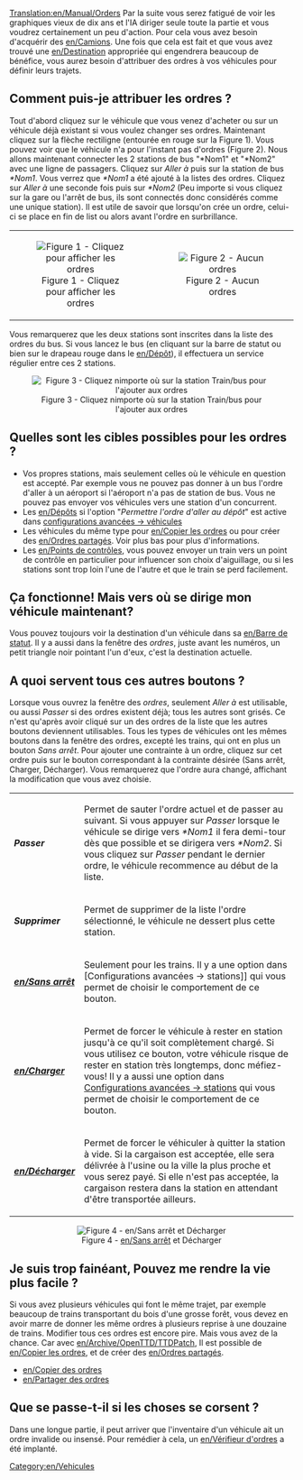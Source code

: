 [[Translation:en/Manual/Orders]]
{{fr/Dépassé}}{{en/-}}
{{fr/Manual/Table des matières}}
Par la suite vous serez fatigué de voir les graphiques vieux de dix ans et l'IA diriger seule toute la partie et vous voudrez certainement un peu d'action. Pour cela vous avez besoin d'acquérir des [[en/Camions]]. Une fois que cela est fait et que vous avez trouvé une [[en/Destination]] appropriée qui engendrera beaucoup de bénéfice, vous aurez besoin d'attribuer des ordres à vos véhicules pour définir leurs trajets.

==Comment puis-je attribuer les ordres ?==
Tout d'abord cliquez sur le véhicule que vous venez d'acheter ou sur un véhicule déjà existant si vous voulez changer ses ordres. Maintenant cliquez sur la flèche rectiligne (entourée en rouge sur la Figure 1). Vous pouvez voir que le véhicule n'a pour l'instant pas d'ordres (Figure 2). Nous allons maintenant connecter les 2 stations de bus "*Nom1" et "*Nom2" avec une ligne de passagers. Cliquez sur ''Aller à'' puis sur la station de bus ''*Nom1''. Vous verrez que ''*Nom1'' a été ajouté à la listes des ordres. Cliquez sur ''Aller à'' une seconde fois puis sur ''*Nom2'' (Peu importe si vous cliquez sur la gare ou l'arrêt de bus, ils sont connectés donc considérés comme une unique station). Il est utile de savoir que lorsqu'on crée un ordre, celui-ci se place en fin de list ou alors avant l'ordre en surbrillance.

{| align=center
|width=50% align=center| [[File:en/Manual/Orders-1.png|center|frame|Figure 1 - Cliquez pour afficher les ordres]]
|width=50% align=center| [[File:en/Manual/Orders-2.png|center|frame|Figure 2 - Aucun ordres]]
|}

Vous remarquerez que les deux stations sont inscrites dans la liste des ordres du bus. Si vous lancez le bus (en cliquant sur la barre de statut ou bien sur le drapeau rouge dans le [[en/Dépôt]]), il effectuera un service régulier entre ces 2 stations.

<center>[[File:en/Orders-3.png|center|frame|Figure 3 - Cliquez nimporte où sur la station Train/bus pour l'ajouter aux ordres]]</center>

==Quelles sont les cibles possibles pour les ordres ?==
*Vos propres stations, mais seulement celles où le véhicule en question est accepté. Par exemple vous ne pouvez pas donner à un bus l'ordre d'aller à un aéroport si l'aéroport n'a pas de station de bus. Vous ne pouvez pas envoyer vos véhicules vers une station d'un concurrent.
*Les [[en/Dépôts]] si l'option "''Permettre l'ordre d'aller au dépôt''" est active dans [[configurations avancées -> véhicules]]
*Les véhicules du même type pour [[en/Copier les ordres]] ou pour créer des [[en/Ordres partagés]]. Voir plus bas pour plus d'informations.
*Les [[en/Points de contrôles]], vous pouvez envoyer un train vers un point de contrôle en particulier pour influencer son choix d'aiguillage, ou si les stations sont trop loin l'une de l'autre et que le train se perd facilement.

==Ça fonctionne! Mais vers où se dirige mon véhicule maintenant?==
Vous pouvez toujours voir la destination d'un véhicule dans sa [[en/Barre de statut]]. Il y a aussi dans la fenêtre des ''ordres'', juste avant les numéros, un petit triangle noir pointant l'un d'eux, c'est la destination actuelle.

==A quoi servent tous ces autres boutons ?==
Lorsque vous ouvrez la fenêtre des ''ordres'', seulement ''Aller à'' est utilisable, ou aussi ''Passer'' si des ordres existent déjà; tous les autres sont grisés. Ce n'est qu'après avoir cliqué sur un des ordres de la liste que les autres boutons deviennent utilisables. Tous les types de véhicules ont les mêmes boutons dans la fenêtre des ordres, excepté les trains, qui ont en plus un bouton ''Sans arrêt''. Pour ajouter une contrainte à un ordre, cliquez sur cet ordre puis sur le bouton correspondant à la contrainte désirée (Sans arrêt, Charger, Décharger). Vous remarquerez que l'ordre aura changé, affichant la modification que vous avez choisie.

{|
| '''''Passer'''''||Permet de sauter l'ordre actuel et de passer au suivant. Si vous appuyer sur ''Passer'' lorsque le véhicule se dirige vers ''*Nom1'' il fera demi-tour dès que possible et se dirigera vers ''*Nom2''. Si vous cliquez sur ''Passer'' pendant le dernier ordre, le véhicule recommence au début de la liste.
|-
| '''''Supprimer'''''||Permet de supprimer de la liste l'ordre sélectionné, le véhicule ne dessert plus cette station.
|-
| '''''[[en/Sans arrêt]]'''''||Seulement pour les trains. Il y a une option dans [Configurations avancées -> stations]] qui vous permet de choisir le comportement de ce bouton.
|-
| '''''[[en/Charger]]'''''||Permet de forcer le véhicule à rester en station jusqu'à ce qu'il soit complètement chargé. Si vous utilisez ce bouton, votre véhicule risque de rester en station très longtemps, donc méfiez-vous! Il y a aussi une option dans [[Configurations avancées -> stations]] qui vous permet de choisir le comportement de ce bouton.
|-
| '''''[[en/Décharger]]'''''||Permet de forcer le véhiculer à quitter la station à vide. Si la cargaison est acceptée, elle sera délivrée à l'usine ou la ville la plus proche et vous serez payé. Si elle n'est pas acceptée, la cargaison restera dans la station en attendant d'être transportée ailleurs.
|}

<center>[[File:en/Archive/Manual/Orders-4.png|center|frame|Figure 4 - [[en/Sans arrêt]] et Décharger]]</center>

==Je suis trop fainéant, Pouvez me rendre la vie plus facile ?==
Si vous avez plusieurs véhicules qui font le même trajet, par exemple beaucoup de trains transportant du bois d'une grosse forêt, vous devez en avoir marre de donner les même ordres à plusieurs reprise à une douzaine de trains. Modifier tous ces ordres est encore pire. Mais vous avez de la chance. Car avec [[en/Archive/OpenTTD/TTDPatch]], Il est possible de [[en/Copier les ordres]], et de créer des [[en/Ordres partagés]].
*[[en/Copier des ordres]]
*[[en/Partager des ordres]]

==Que se passe-t-il si les choses se corsent ?==
Dans une longue partie, il peut arriver que l'inventaire d'un véhicule ait un ordre invalide ou insensé. Pour remédier à cela, un [[en/Vérifieur d'ordres]] a été implanté.

[[Category:en/Vehicules]]
